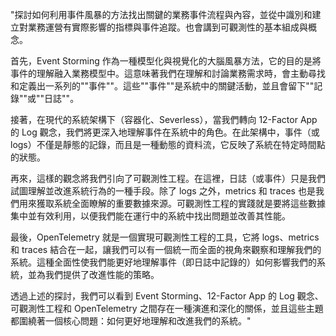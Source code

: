 "探討如何利用事件風暴的方法找出關鍵的業務事件流程與內容，並從中識別和建立對業務運營有實際影響的指標與事件追蹤。也會講到可觀測性的基本組成與概念。

首先，Event Storming 作為一種模型化與視覺化的大腦風暴方法，它的目的是將事件的理解融入業務模型中。這意味著我們在理解和討論業務需求時，會主動尋找和定義出一系列的""事件""。這些""事件""是系統中的關鍵活動，並且會留下""記錄""或""日誌""。

接著，在現代的系統架構下（容器化、Severless），當我們轉向 12-Factor App 的 Log 觀念，我們將更深入地理解事件在系統中的角色。在此架構中，事件（或 logs）不僅是靜態的記錄，而且是一種動態的資料流，它反映了系統在特定時間點的狀態。

再來，這樣的觀念將我們引向了可觀測性工程。在這裡，日誌（或事件）只是我們試圖理解並改進系統行為的一種手段。除了 logs 之外，metrics 和 traces 也是我們用來獲取系統全面瞭解的重要數據來源。可觀測性工程的實踐就是要將這些數據集中並有效利用，以便我們能在運行中的系統中找出問題並改善其性能。

最後，OpenTelemetry 就是一個實現可觀測性工程的工具，它將 logs、metrics 和 traces 結合在一起，讓我們可以有一個統一而全面的視角來觀察和理解我們的系統。這種全面性使我們能更好地理解事件（即日誌中記錄的）如何影響我們的系統，並為我們提供了改進性能的策略。

透過上述的探討，我們可以看到 Event Storming、12-Factor App 的 Log 觀念、可觀測性工程和 OpenTelemetry 之間存在一種演進和深化的關係，並且這些主題都圍繞著一個核心問題：如何更好地理解和改進我們的系統。"
